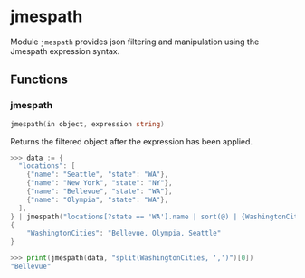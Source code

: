 # jmespath

Module `jmespath` provides json filtering and manipulation using the Jmespath expression syntax.

## Functions

### jmespath

```go filename="Function signature"
jmespath(in object, expression string)
```

Returns the filtered object after the expression has been applied.

```go filename="Example"
>>> data := {
  "locations": [
    {"name": "Seattle", "state": "WA"},
    {"name": "New York", "state": "NY"},
    {"name": "Bellevue", "state": "WA"},
    {"name": "Olympia", "state": "WA"},
  ],
} | jmespath("locations[?state == 'WA'].name | sort(@) | {WashingtonCities: join(', ', @)}")
{
    "WashingtonCities": "Bellevue, Olympia, Seattle"
}

>>> print(jmespath(data, "split(WashingtonCities, ',')")[0])
"Bellevue"
```
